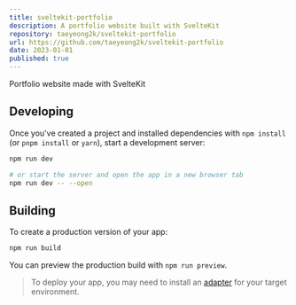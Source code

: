 ```yaml
---
title: sveltekit-portfolio
description: A portfolio website built with SvelteKit
repository: taeyeong2k/sveltekit-portfolio
url: https://github.com/taeyeong2k/sveltekit-portfolio
date: 2023-01-01
published: true
---
```


Portfolio website made with SvelteKit

## Developing

Once you've created a project and installed dependencies with `npm install` (or `pnpm install` or `yarn`), start a development server:

```bash
npm run dev

# or start the server and open the app in a new browser tab
npm run dev -- --open
```

## Building

To create a production version of your app:

```bash
npm run build
```

You can preview the production build with `npm run preview`.

> To deploy your app, you may need to install an [adapter](https://kit.svelte.dev/docs/adapters) for your target environment.